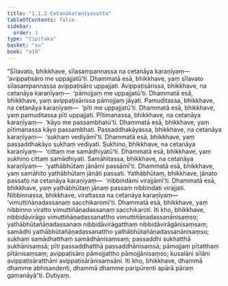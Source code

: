 ```yaml
---
title: "1.1.2 Cetanākaraṇīyasutta"
tableOfContents: false
sidebar:
  order: 3
type: "tipitaka"
basket: "su"
book: "a10"
---
```



<DynamicBreadcrumb />

<Division number="2" book="a10" bookNo="17" page="258">

<Paragraph number="14" book="a10">
“Sīlavato, bhikkhave, sīlasampannassa na cetanāya karaṇīyaṃ—  ‘avippaṭisāro me uppajjatū’ti. Dhammatā esā, bhikkhave, yaṃ sīlavato sīlasampannassa avippaṭisāro uppajjati. Avippaṭisārissa, bhikkhave, na cetanāya karaṇīyaṃ—  ‘pāmojjaṃ me uppajjatū’ti. Dhammatā esā, bhikkhave, yaṃ avippaṭisārissa pāmojjaṃ jāyati. Pamuditassa, bhikkhave, na cetanāya karaṇīyaṃ—  ‘pīti me uppajjatū’ti. Dhammatā esā, bhikkhave, yaṃ pamuditassa pīti uppajjati. Pītimanassa, bhikkhave, na cetanāya karaṇīyaṃ—  ‘kāyo me passambhatū’ti. Dhammatā esā, bhikkhave, yaṃ pītimanassa kāyo passambhati. Passaddhakāyassa, bhikkhave, na cetanāya karaṇīyaṃ—  ‘sukhaṃ vediyāmī’ti. Dhammatā esā, bhikkhave, yaṃ passaddhakāyo sukhaṃ vediyati. Sukhino, bhikkhave, na cetanāya karaṇīyaṃ—  ‘cittaṃ me samādhiyatū’ti. Dhammatā esā, bhikkhave, yaṃ sukhino cittaṃ samādhiyati. Samāhitassa, bhikkhave, na cetanāya karaṇīyaṃ—  ‘yathābhūtaṃ jānāmi passāmī’ti. Dhammatā esā, bhikkhave, yaṃ samāhito yathābhūtaṃ jānāti passati. Yathābhūtaṃ, bhikkhave, jānato passato na cetanāya karaṇīyaṃ—  ‘nibbindāmi virajjāmī’ti. Dhammatā esā, bhikkhave, yaṃ yathābhūtaṃ jānaṃ passaṃ nibbindati virajjati. Nibbinnassa, bhikkhave, virattassa na cetanāya karaṇīyaṃ—  ‘vimuttiñāṇadassanaṃ sacchikaromī’ti. Dhammatā esā, bhikkhave, yaṃ nibbinno viratto vimuttiñāṇadassanaṃ sacchikaroti.
</Paragraph>

<Paragraph number="15" book="a10">
Iti kho, bhikkhave, nibbidāvirāgo vimuttiñāṇadassanattho vimuttiñāṇadassanānisaṃso; yathābhūtañāṇadassanaṃ nibbidāvirāgatthaṃ nibbidāvirāgānisaṃsaṃ; samādhi yathābhūtañāṇadassanattho yathābhūtañāṇadassanānisaṃso; sukhaṃ samādhatthaṃ samādhānisaṃsaṃ; passaddhi sukhatthā sukhānisaṃsā; pīti passaddhatthā passaddhānisaṃsā; pāmojjaṃ pītatthaṃ pītānisaṃsaṃ; avippaṭisāro pāmojjattho pāmojjānisaṃso; kusalāni sīlāni avippaṭisāratthāni avippaṭisārānisaṃsāni. Iti kho, bhikkhave, dhammā dhamme abhisandenti, dhammā dhamme paripūrenti apārā pāraṃ gamanāyā”ti.

</Paragraph>
</Division>

<Paragraph number="16" type="center" book="a10">
Dutiyaṃ.
</Paragraph>